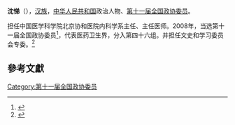 '''沈悌'''（{{bd|1942年||}}），[[汉族|汉族]]，[[中华人民共和国|中华人民共和国]]政治人物、[[第十一届全国政协委员|第十一届全国政协委员]]。

担任中国医学科学院北京协和医院内科学系主任、主任医师。2008年，当选第十一届全国政协委员<ref>{{cite news|title=第十一届全国政协委员名单|url=http://www.indaa.com.cn/zt/2009qglh/zxzs/200903/t20090303_127573.html|accessdate=2013-04-09|newspaper=新华社北京1月25日电 中国人民政治协商会议第十一届全国委员会委员名单(共2237人，2008年1月25日政协第十届全国委员会常务委员会第二十次会议通过)|date=2008年1月25日|deadurl=yes|archiveurl=https://web.archive.org/web/20130928014403/http://www.indaa.com.cn/zt/2009qglh/zxzs/200903/t20090303_127573.html|archivedate=2013年9月28日}}</ref>，代表医药卫生界，分入第四十六组。并担任文史和学习委员会专委。<ref>{{cite news|title=全国政协信息-沈悌|url=http://www.cppcc.gov.cn/CMS/wylibary/showJcwyxtInfoWylibary.action?tabJcwyxt.guid=11W0015760&wytype=wjwy|accessdate=2013-04-11|newspaper=全国政协委员会|archive-date=2019-08-16|archive-url=https://web.archive.org/web/20190816002723/http://www.cppcc.gov.cn/CMS/wylibary/showJcwyxtInfoWylibary.action?tabJcwyxt.guid=11W0015760&wytype=wjwy|dead-url=no}}</ref>

==參考文獻==
{{reflist}}
{{中国政治人物小作品}}

[[Category:第十一届全国政协委员|Category:第十一届全国政协委员]]